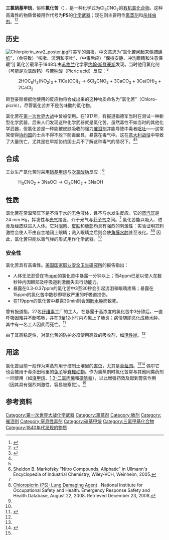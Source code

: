 {{chembox
| Watchedfields = changed
| verifiedrevid = 444854343
| ImageFileL1 =chloropicrin.png
| ImageSizeL1 = 100px
| ImageFileR1 = Chloropicrin-3D-balls.png
| ImageSizeR1 = 100px
| IUPACName = trichloro(nitro)methane
| OtherNames = PS
| Section1 = {{Chembox Identifiers
|   InChI = 1/CCl3NO2/c2-1(3,4)5(6)7
| InChIKey = LFHISGNCFUNFFM-UHFFFAOYAJ
| StdInChI_Ref = {{stdinchicite|correct|chemspider}}
| StdInChI = 1S/CCl3NO2/c2-1(3,4)5(6)7
| StdInChIKey_Ref = {{stdinchicite|correct|chemspider}}
| StdInChIKey = LFHISGNCFUNFFM-UHFFFAOYSA-N
| CASNo = 76-06-2
|    CASNo_Ref = {{cascite|correct|CAS}}
|   PubChem =
|   UNII_Ref = {{fdacite|correct|FDA}}
| UNII = I4JTX7Z7U2
| ChEBI_Ref = {{ebicite|correct|EBI}}
| ChEBI = 39285
| SMILES = ClC(Cl)(Cl)[N+]([O-])=O
|   ChemSpiderID_Ref = {{chemspidercite|correct|chemspider}}
| ChemSpiderID = 13861343
| KEGG_Ref = {{keggcite|correct|kegg}}
| KEGG = C18445
}}
| Section2 = {{Chembox Properties
|   Formula = CCl<sub>3</sub>NO<sub>2</sub>
|   MolarMass = 164.375
|   Appearance = 无色液体
|   Density = 1.692 g/ml
|   MeltingPt = -69 °C
|   BoilingPt = 112 °C（分解）
|   Solubility =
}}
| Section3 = {{Chembox Hazards
|   GHSPictograms = {{GHS skull and crossbones}}
|   EUClass = {{Hazchem T+}}
|   RPhrases = {{R22}}, {{R26}}, {{R36/37/38}}, {{R43}}, {{R50/53}}
|   SPhrases = {{S36/37}}, {{S38}}, {{S45}}
|   NFPA-H = 4
|   NFPA-F = 0
|   NFPA-R = 3
|   NFPA-O =
}}
}}

'''三氯硝基甲烷'''，俗称'''氯化苦'''（{{lang-en|'''Chloropicrin'''}}），是一种化学式为Cl<sub>3</sub>CNO<sub>2</sub>的[[有机氯化合物|有机氯化合物]]。这种高毒性的物质曾被用作代号为'''PS'''的[[化学武器|化学武器]]；现在则主要用作[[熏蒸剂|熏蒸剂]]和[[杀线虫剂|杀线虫剂]]。<ref name="fumigant">{{cite web |url=http://www.workcover.nsw.gov.au/Documents/Publications/AlertsGuidesHazards/DangerousGoodsExplosivesFireworksPyrotechnics/chloropicrin_fact_sheet_1371.pdf |title=存档副本 |accessdate=2008-11-21 |deadurl=yes |archiveurl=https://web.archive.org/web/20090520095913/http://www.workcover.nsw.gov.au/Documents/Publications/AlertsGuidesHazards/DangerousGoodsExplosivesFireworksPyrotechnics/chloropicrin_fact_sheet_1371.pdf |archivedate=2009-05-20 }}</ref><ref name="google">{{cite book| author = Amos Alfred Fries| coauthors = Clarence Jay West| title = Chemical warfare| url = http://books.google.com/?id=cTA6AAAAMAAJ&pg=PA144| year = 1921| publisher = McGraw-Hill book company, inc.| isbn = | page = 144 }}</ref>

==历史==
[[File:Chlorpicrin_ww2_poster.jpg|left]]时美军的海报，中文意思为“氯化苦闻起来像[[捕蝇纸|捕蝇纸]]”，（会导致）“咳嗽、流泪和呕吐”，（中毒后应）“保持安静、冲洗眼睛和注意保暖”]]
氯化苦最早于1848年由[[苏格兰|苏格兰]]化学家[[约翰·斯登豪斯|约翰·斯登豪斯]]发现。当时他用氯化剂（可能是[[次氯酸钙|次氯酸钙]]）与[[苦味酸|苦味酸]]（Picric acid）反应：<ref name="wg">{{cite book |last=Sartori |first=Mario |year=1940 |title=The War Gases |publisher=D. Van Nostrand Company, Incorporated }}</ref>
:2HOC<sub>6</sub>H<sub>2</sub>(NO<sub>2</sub>)<sub>3</sub> + 11Ca(OCl)<sub>2</sub> → 6Cl<sub>3</sub>CNO<sub>2</sub> + 3CaCO<sub>3</sub> + 3Ca(OH)<sub>2</sub> + 2CaCl<sub>2</sub>
斯登豪斯根据他使用的反应物将合成出来的这种物质命名为“氯化苦”（Chloro-picrin），尽管氯化苦并不是苦味酸的氯化物。

氯化苦在[[第一次世界大战|第一次世界大战]]中曾被使用。在1917年，有报道指德军当时在测试一种新型化学武器，后来人们发现这种化学武器就是氯化苦。虽然毒性不如当时的其他化学武器，但氯化苦是一种能被皮肤吸收的强力[[催泪剂|催泪剂]]并能导致中毒者[[呕吐|呕吐]]——这常常使得[[协约国|协约国]]的士兵不得不脱下防毒面具，暴露在毒气中。这在[[意大利战役_(第一次世界大战)|意大利战役]]中导致了大量伤亡，尤其是在早期协约国士兵不了解这种毒气的情况下。<ref name="google"/><ref name="wg" />

==合成==
工业生产氯化苦时采用[[硝基甲烷|硝基甲烷]]与[[次氯酸钠|次氯酸钠]]反应：<ref>Sheldon B. Markofsky "Nitro Compounds, Aliphatic" in Ullmann's Encyclopedia of Industrial Chemistry, Wiley-VCH, Weinheim, 2005.</ref>
:H<sub>3</sub>CNO<sub>2</sub> + 3NaOCl → Cl<sub>3</sub>CNO<sub>2</sub> + 3NaOH

==性质==
氯化苦在常温常压下是不溶于水的无色液体，且不与水发生反应。它的[[蒸汽压|蒸汽压]]是24 mm Hg，挥发性与[[光气|光气]]接近，介于光气与[[芥子气|芥子气]]之间。<ref name="google"/> 氯化苦能以吸入、进食及经皮肤进入人体。它对[[眼睛|眼睛]]、[[皮肤|皮肤]]和[[肺部|肺部]]均具有强烈的刺激性：实验证明其刺激性会使人不由自主地闭上眼睛；溅入眼睛之后则会使[[角膜|角膜]][[水肿|水肿]]甚至液化。<ref>[http://www.cdc.gov/niosh/ershdb/EmergencyResponseCard_29750034.html Chloropicrin (PS): Lung Damaging Agent] {{Wayback|url=http://www.cdc.gov/niosh/ershdb/EmergencyResponseCard_29750034.html |date=20130929034728 }}. National Institute for Occupational Safety and Health. Emergency Response Safety and Health Database, August 22, 2008. Retrieved December 23, 2008.</ref><ref name="niosh" /> 因此，氯化苦只能以毒气弹的形式用作化学武器。<ref name="google" />

===安全性===
氯化苦具有高毒性。[[美国国家职业安全卫生研究所|美国国家职业安全卫生研究所]]的报告指出：
* 人体无法忍受在15[[百萬分率|ppm]]的氯化苦中暴露一分钟以上；而4ppm已足以使人在数秒钟内因眼部及呼吸道刺激而失去行动能力。
* 暴露在0.3-0.37ppm的氯化苦中3至30秒会引起流泪和眼睛疼痛；暴露在15ppm的氯化苦中数秒即导致严重的呼吸道损伤。
* 在119ppm的氯化苦中暴露30min则会因[[肺水肿|肺水肿]]而致死。

曾有报道指，27名[[纤维素|纤维素]]工厂的工人，在暴露于高浓度的氯化苦中3分钟后，一直呼吸困难并不断咳嗽，并在3至12小时内均患上了肺炎；病情随即恶化成肺水肿，其中有一名工人因此而死亡。<ref name="niosh">{{cite web |url=http://www.cdc.gov/niosh/ershdb/EmergencyResponseCard_29750034.html |title=CDC - The Emergency Response Safety and Health Database: Lung Damaging Agent: CHLOROPICRIN (PS) - NIOSH |publisher=NIOSH |date= |accessdate=2013-09-04 |archive-date=2013-09-29 |archive-url=https://web.archive.org/web/20130929034728/http://www.cdc.gov/niosh/ershdb/EmergencyResponseCard_29750034.html |dead-url=no }}</ref>

由于其高稳定性，对氯化苦的防护必须使用高效的吸收剂，如[[活性炭|活性炭]]。<ref name="google"/>

==用途==
氯化苦目前一般作为熏蒸剂用于控制土壤里的[[害虫|害虫]]，尤其是[[草莓|草莓园]]。<ref name="fumigant"/><ref name=Californian83013>{{cite news|title=Watchdogs: List fumigant as cancerous: Chloropicrin widely used in Salinas area|url=http://www.thecalifornian.com/article/20130831/BUSINESS/308310025|accessdate=August 31, 2013|newspaper=The Californian|date=August 30, 2013|deadurl=yes|archiveurl=https://web.archive.org/web/20150906194613/http://www.thecalifornian.com/article/20130831/BUSINESS/308310025|archivedate=2015年9月6日}}</ref>
偶尔它也会被用于毒杀田地里的[[兔子|兔子]]等[[脊椎动物|脊椎动物]]。作为熏蒸剂时氯化苦常与其他同类药剂一同使用（如[[溴甲烷|溴甲烷]]、[[1,3-二氯丙烯|1,3-二氯丙烯]]和[[磺酰氟|磺酰氟]]），以此增强药效及起到警告作用（因其具有强烈刺激性，容易被察觉）。<ref name="fumigant"/>

==参考资料==
{{reflist}}

{{化学武器}}

[[Category:第一次世界大战化学武器|Category:第一次世界大战化学武器]]
[[Category:熏蒸剂|Category:熏蒸剂]]
[[Category:肺剂|Category:肺剂]]
[[Category:催泪剂|Category:催泪剂]]
[[Category:窒息性毒剂|Category:窒息性毒剂]]
[[Category:硝基甲烷|Category:硝基甲烷]]
[[Category:三氯甲基化合物|Category:三氯甲基化合物]]
[[Category:1840年代发现的物质|Category:1840年代发现的物质]]